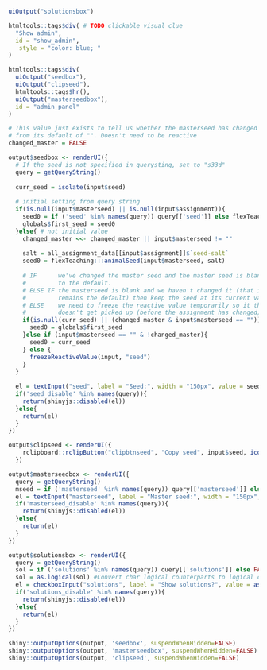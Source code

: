 ```r

uiOutput("solutionsbox")

htmltools::tags$div( # TODO clickable visual clue
  "Show admin",
  id = "show_admin",
   style = "color: blue; "
)

htmltools::tags$div(
  uiOutput("seedbox"),
  uiOutput("clipseed"),
  htmltools::tags$hr(),
  uiOutput("masterseedbox"),
  id = "admin_panel"
)

```

```r
# This value just exists to tell us whether the masterseed has changed
# from its default of "". Doesn't need to be reactive
changed_master = FALSE

output$seedbox <- renderUI({
  # If the seed is not specified in querysting, set to "s33d"
  query = getQueryString()
  
  curr_seed = isolate(input$seed)
  
  # initial setting from query string
  if(is.null(input$masterseed) || is.null(input$assignment)){
    seed0 = if ('seed' %in% names(query)) query[['seed']] else flexTeaching::pkg_options()$initial_seed
    globals$first_seed = seed0
  }else{ # not initial value
    changed_master <<- changed_master || input$masterseed != ""
    
    salt = all_assignment_data[[input$assignment]]$`seed-salt`
    seed0 = flexTeaching:::animalSeed(input$masterseed, salt)
    
    # IF      we've changed the master seed and the master seed is blank, set it back
    #         to the default.
    # ELSE IF the masterseed is blank and we haven't changed it (that is, it 
    #         remains the default) then keep the seed at its current value.
    # ELSE    we need to freeze the reactive value temporarily so it the first change
    #         doesn't get picked up (before the assignment has changed)
    if(is.null(curr_seed) || (changed_master & input$masterseed == "")){
      seed0 = globals$first_seed
    }else if (input$masterseed == "" & !changed_master){
      seed0 = curr_seed
    } else {
      freezeReactiveValue(input, "seed")
    }
  }
  
  el = textInput("seed", label = "Seed:", width = "150px", value = seed0)
  if('seed_disable' %in% names(query)){
    return(shinyjs::disabled(el))
  }else{
    return(el)
  }
})

output$clipseed <- renderUI({
    rclipboard::rclipButton("clipbtnseed", "Copy seed", input$seed, icon("clipboard"))
  })

output$masterseedbox <- renderUI({
  query = getQueryString()
  mseed = if ('masterseed' %in% names(query)) query[['masterseed']] else ""
  el = textInput("masterseed", label = "Master seed:", width = "150px", value = mseed)
  if('masterseed_disable' %in% names(query)){
    return(shinyjs::disabled(el))
  }else{
    return(el)
  }
})

output$solutionsbox <- renderUI({
  query = getQueryString()
  sol = if ('solutions' %in% names(query)) query[['solutions']] else FALSE
  sol = as.logical(sol) #Convert char logical counterparts to logical constants
  el = checkboxInput("solutions", label = "Show solutions?", value = as.logical(sol))
  if('solutions_disable' %in% names(query)){
    return(shinyjs::disabled(el))
  }else{
    return(el)
  }
})
```

```r

shiny::outputOptions(output, 'seedbox', suspendWhenHidden=FALSE)
shiny::outputOptions(output, 'masterseedbox', suspendWhenHidden=FALSE)
shiny::outputOptions(output, 'clipseed', suspendWhenHidden=FALSE)

```

